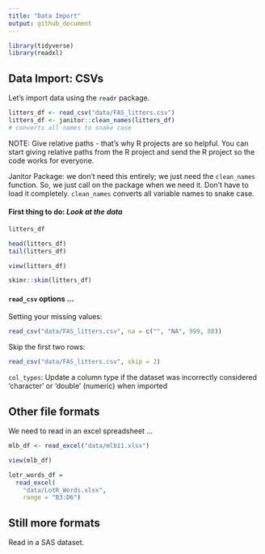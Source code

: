 ```yaml
---
title: "Data Import"
output: github_document
---
```


```r
library(tidyverse)
library(readxl)
```

## Data Import: CSVs

Let's import data using the `readr` package.
```r
litters_df <- read_csv("data/FAS_litters.csv")
litters_df <- janitor::clean_names(litters_df)
# converts all names to snake case
```
NOTE: Give relative paths - that's why R projects are so helpful. You can start giving relative paths from the R project and send the R project so the code works for everyone. 

Janitor Package: we don't need this entirely; we just need the `clean_names` function. So, we just call on the package when we need it. Don't have to load it completely. 
`clean_names` converts all variable names to snake case. 


#### First thing to do: *Look at the data*

```r
litters_df

head(litters_df)
tail(litters_df)
```

```r
view(litters_df)
```

```r
skimr::skim(litters_df)
```


#### `read_csv` options ...
Setting your missing values:
```r
read_csv("data/FAS_litters.csv", na = c("", "NA", 999, 88))
```

Skip the first two rows:
```r
read_csv("data/FAS_litters.csv", skip = 2)
```

`col_types`:
Update a column type if the dataset was incorrectly considered 'character' or 'double' (numeric) when imported


## Other file formats

We need to read in an excel spreadsheet ...

```r
mlb_df <- read_excel("data/mlb11.xlsx")
```

```r
view(mlb_df)
```

```r
lotr_words_df = 
  read_excel(
    "data/LotR_Words.xlsx",
    range = "B3:D6")
```


## Still more formats

Read in a SAS dataset.

```r

```

